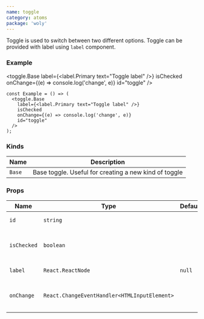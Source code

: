 ```yaml
---
name: toggle
category: atoms
package: 'woly'
---
```



Toggle is used to switch between two different options. Toggle can be provided with label using `label` component.

### Example

<toggle.Base
  label={<label.Primary text="Toggle label" />}
  isChecked
  onChange={(e) => console.log('change', e)}
  id="toggle"
/>

```tsx
const Example = () => (
  <toggle.Base
    label={<label.Primary text="Toggle label" />}
    isChecked
    onChange={(e) => console.log('change', e)}
    id="toggle"
  />
);
```

### Kinds

| Name   | Description                                           |
| ------ | ----------------------------------------------------- |
| `Base` | Base toggle. Useful for creating a new kind of toggle |

### Props

| Name        | Type                                         | Default | Description                      |
| ----------- | -------------------------------------------- | ------- | -------------------------------- |
| `id`        | `string`                                     |         | HTML id attribute                |
| `isChecked` | `boolean`                                    |         | Whether toggle is checked or not |
| `label`     | `React.ReactNode`                            | `null`  | Label component                  |
| `onChange`  | `React.ChangeEventHandler<HTMLInputElement>` |         | Callback when toggle is clicked  |
